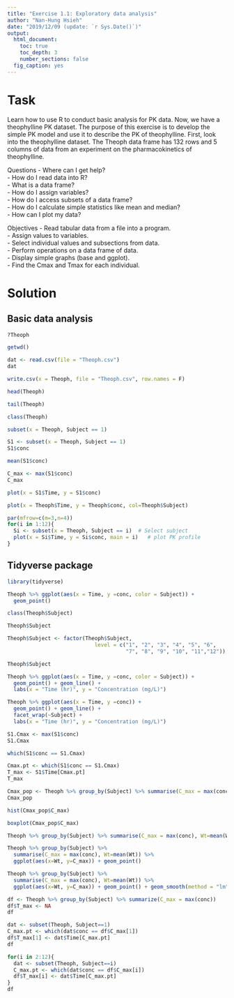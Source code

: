 ```yaml
---
title: "Exercise 1.1: Exploratory data analysis"
author: "Nan-Hung Hsieh"
date: "2019/12/09 (update: `r Sys.Date()`)"
output: 
  html_document:
    toc: true
    toc_depth: 3
    number_sections: false
  fig_caption: yes  
---
```


# Task 

Learn how to use R to conduct basic analysis for PK data. Now, we have a theophylline PK dataset. The purpose of this exercise is to develop the simple PK model and use it to describe the PK of theophylline. First, look into the theophylline dataset. The Theoph data frame has 132 rows and 5 columns of data from an experiment on the pharmacokinetics of theophylline.

Questions
- Where can I get help?  
- How do I read data into R?  
- What is a data frame?  
- How do I assign variables?  
- How do I access subsets of a data frame?  
- How do I calculate simple statistics like mean and median?  
- How can I plot my data?  

Objectives
- Read tabular data from a file into a program.  
- Assign values to variables.  
- Select individual values and subsections from data.  
- Perform operations on a data frame of data.  
- Display simple graphs (base and ggplot).  
- Find the Cmax and Tmax for each individual.  


# Solution

## Basic data analysis

```r
?Theoph
```

```r
getwd()
```


```r
dat <- read.csv(file = "Theoph.csv")
dat
```

```r
write.csv(x = Theoph, file = "Theoph.csv", row.names = F)
```

```r
head(Theoph)
```


```r
tail(Theoph)
```


```r
class(Theoph)
```


```r
subset(x = Theoph, Subject == 1)
```


```r
S1 <- subset(x = Theoph, Subject == 1)
S1$conc
```


```r
mean(S1$conc)
```

```r
C_max <- max(S1$conc)
C_max
```

```r
plot(x = S1$Time, y = S1$conc)
```

```r
plot(x = Theoph$Time, y = Theoph$conc, col=Theoph$Subject)
```


```r
par(mfrow=c(m=3,n=4))
for(i in 1:12){
  Si <- subset(x = Theoph, Subject == i)  # Select subject
  plot(x = Si$Time, y = Si$conc, main = i)   # plot PK profile
}
```


## Tidyverse package

```R
library(tidyverse)
```

```r
Theoph %>% ggplot(aes(x = Time, y =conc, color = Subject)) + 
  geom_point()
```

```r
class(Theoph$Subject)
```

```r
Theoph$Subject
```

```r
Theoph$Subject <- factor(Theoph$Subject, 
                            level = c("1", "2", "3", "4", "5", "6", 
                                      "7", "8", "9", "10", "11","12"))
```

```r
Theoph$Subject
```

```r
Theoph %>% ggplot(aes(x = Time, y =conc, color = Subject)) + 
  geom_point() + geom_line() + 
  labs(x = "Time (hr)", y = "Concentration (mg/L)")
```

```r
Theoph %>% ggplot(aes(x = Time, y =conc)) + 
  geom_point() + geom_line() + 
  facet_wrap(~Subject) + 
  labs(x = "Time (hr)", y = "Concentration (mg/L)")
```

```r
S1.Cmax <- max(S1$conc)
S1.Cmax
```

```r
which(S1$conc == S1.Cmax)
```

```r
Cmax.pt <- which(S1$conc == S1.Cmax)
T_max <- S1$Time[Cmax.pt]
T_max
```

```r
Cmax_pop <- Theoph %>% group_by(Subject) %>% summarise(C_max = max(conc))
Cmax_pop
```

```r
hist(Cmax_pop$C_max)
```

```r
boxplot(Cmax_pop$C_max)
```

```r
Theoph %>% group_by(Subject) %>% summarise(C_max = max(conc), Wt=mean(Wt))
```

```r
Theoph %>% group_by(Subject) %>% 
  summarise(C_max = max(conc), Wt=mean(Wt)) %>% 
  ggplot(aes(x=Wt, y=C_max)) + geom_point()
```

```r
Theoph %>% group_by(Subject) %>% 
  summarise(C_max = max(conc), Wt=mean(Wt)) %>% 
  ggplot(aes(x=Wt, y=C_max)) + geom_point() + geom_smooth(method = "lm")
```

```r
df <- Theoph %>% group_by(Subject) %>% summarize(C_max = max(conc))
df$T_max <- NA
df
```

```r
dat <- subset(Theoph, Subject==1)
C_max.pt <- which(dat$conc == df$C_max[1])
df$T_max[1] <- dat$Time[C_max.pt]
df
```

```r
for(i in 2:12){
  dat <- subset(Theoph, Subject==i)
  C_max.pt <- which(dat$conc == df$C_max[i])
  df$T_max[i] <- dat$Time[C_max.pt]
}
df
```

